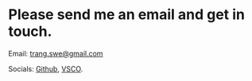 
<Layout pageTitle="Contact | Trang">

# Please send me an email and get in touch.

Email: trang.swe@gmail.com

Socials: [Github](https://github.com/trang17), [VSCO](https://vsco.co/trangtn0).

</Layout>